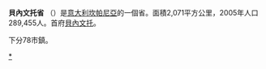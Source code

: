 {{Infobox_ProvinceIT |
  fullname              = Province of Benevento|
  name                  = Benevento|
  region                = [[Campania|Campania]] |
  capital               = [[Benevento|Benevento]] |
  commune               = 78 |
  area                  = 2,071 |
  population_as_of      = (2005) |
  population            = 289,455 |
  populationdensity     = 140 |
  vehicle               = BN |
  postal_code           = 82010-82028, 82030-82038 |
  telephone_prefix      = 0823, 0824 |
  ISTAT                 = 62 |
  president             = Carmine Nardone |
  map                   = [[File:Benevento_posizione.png|150px]]|
  coatofarms            = |
}}
'''貝內文托省''' （{{lang|it|Provincia di Benevento}}）是[[意大利|意大利]][[坎帕尼亞|坎帕尼亞]]的一個省。面積2,071平方公里，2005年人口289,455人。首府[[貝內文托|貝內文托]]。

下分78市鎮。

{{Authority control}}
[[Category:贝内文托省|*]]